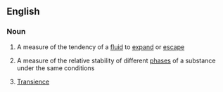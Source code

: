 ==English==

===Noun===
{{wikipedia}}
{{en-noun|fugacities}}

# A measure of the tendency of a [[fluid]] to [[expand]] or [[escape]]
#{{physics}} A measure of the relative stability of different [[phase]]s of a substance under the same conditions
# [[transience|Transience]]